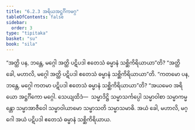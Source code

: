 ```yaml
---
title: "6.2.3 အရိယအဋ္ဌင်္ဂိကမဂ္ဂ"
tableOfContents: false
sidebar:
  order: 3
type: "tipitaka"
basket: "su"
book: "sila"
---
```



<DynamicBreadcrumb />

<Division number="374" book="sila">

<Paragraph number="616" book="sila">
“အတ္ထိ ပန, ဘန္တေ, မဂ္ဂေါ အတ္ထိ ပဋိပဒါ ဧတေသံ ဓမ္မာနံ သစ္ဆိကိရိယာယာ”တိ? “အတ္ထိ ခေါ, မဟာလိ, မဂ္ဂေါ အတ္ထိ ပဋိပဒါ ဧတေသံ ဓမ္မာနံ သစ္ဆိကိရိယာယာ”တိ.
</Paragraph>

</Division>
<Division number="375" book="sila">

<Paragraph number="617" book="sila">
“ကတမော ပန, ဘန္တေ, မဂ္ဂေါ ကတမာ ပဋိပဒါ ဧတေသံ ဓမ္မာနံ သစ္ဆိကိရိယာယာ”တိ? “အယမေဝ အရိယော အဋ္ဌင်္ဂိကော မဂ္ဂေါ. သေယျထိဒံ—  သမ္မာဒိဋ္ဌိ သမ္မာသင်္ကပ္ပေါ သမ္မာဝါစာ သမ္မာကမ္မန္တော သမ္မာအာဇီဝေါ သမ္မာဝါယာမော သမ္မာသတိ သမ္မာသမာဓိ. အယံ ခေါ, မဟာလိ, မဂ္ဂေါ အယံ ပဋိပဒါ ဧတေသံ ဓမ္မာနံ သစ္ဆိကိရိယာယ.
</Paragraph>
</Division>